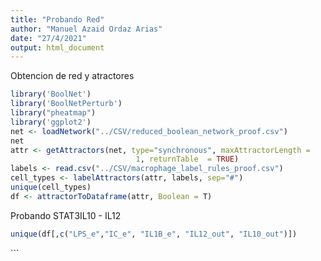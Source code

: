 ```yaml
---
title: "Probando Red"
author: "Manuel Azaid Ordaz Arias"
date: "27/4/2021"
output: html_document
---
```

Obtencion de red y atractores
```r
library('BoolNet')
library('BoolNetPerturb')
library("pheatmap")
library('ggplot2')
net <- loadNetwork("../CSV/reduced_boolean_network_proof.csv")
net
attr <- getAttractors(net, type="synchronous", maxAttractorLength =
                            1, returnTable  = TRUE)
labels <- read.csv("../CSV/macrophage_label_rules_proof.csv")
cell_types <- labelAttractors(attr, labels, sep="#")
unique(cell_types)
df <- attractorToDataframe(attr, Boolean = T)
```

Probando STAT3IL10 - IL12

```r
unique(df[,c("LPS_e","IC_e", "IL1B_e", "IL12_out", "IL10_out")])
```





```




